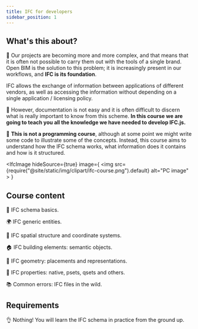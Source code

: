 ```yaml
---
title: IFC for developers
sidebar_position: 1
---
```



## What's this about?

🐞 Our projects are becoming more and more complex, and that means that it is often not possible to carry them out with the tools of a single brand. Open BIM is the solution to this problem; it is increasingly present in our workflows, and **IFC is its foundation**.

<IfcCard>
  IFC allows the exchange of information between applications of different
  vendors, as well as accessing the information without depending on a single
  application / licensing policy.
</IfcCard>

🌈 However, documentation is not easy and it is often difficult to discern what is really important to know from this scheme. **In this course we are going to teach you all the knowledge we have needed to develop IFC.js.**

🌟 **This is not a programming course**, although at some point we might write some code to illustrate some of the concepts. Instead, this course aims to understand how the IFC schema works, what information does it contains and how is it structured.

<IfcImage
  hideSource={true}
  image={
    <img
      src={require("@site/static/img/clipart/ifc-course.png").default}
      alt="PC image"
    ></img>
  }
></IfcImage>

## Course content

<IfcCard>🌱 IFC schema basics.</IfcCard>

<IfcCard>🌍 IFC generic entities.</IfcCard>

<IfcCard>🌳 IFC spatial structure and coordinate systems.</IfcCard>

<IfcCard>🏠 IFC building elements: semantic objects.</IfcCard>

<IfcCard>🧵 IFC geometry: placements and representations.</IfcCard>

<IfcCard>📃 IFC properties: native, psets, qsets and others.</IfcCard>

<IfcCard>📚 Common errors: IFC files in the wild.</IfcCard>

## Requirements

👌 Nothing! You will learn the IFC schema in practice from the ground up.
